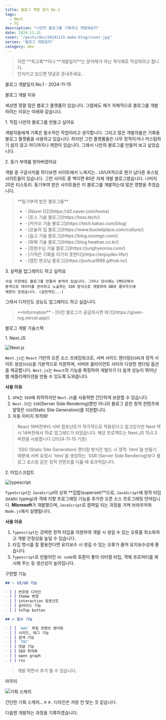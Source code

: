 ```yaml
---
title: 블로그 개발 일지 No.1
tags:
  - Next
  - TS
description: "나만의 블로그를 기획하고 개발해보자"
date: 2024.11.15
cover: "/posts/dev/20241115-make-blog/cover.jpg"
series: "블로그 개발일지"
category: dev
---
```


<Blockquote type="warn">
  이런 **회고록**이나 **개발일지**는 문어체가 아닌 격식체로 작성하려고 합니다.
  <br /> 안지키고 있으면 댓글로 혼내주세요..
</Blockquote>

<Heading type="h2">블로그 개발일지 No.1 - 2024-11-15</Heading>

<Heading type="h3">블로그 개발 이유</Heading>

세상엔 정말 많은 블로그 플랫폼이 있습니다. 그럼에도 제가 자체적으로 블로그를 개발하려는 이유는 아래와 같습니다.

<Heading type="h4">1. 직접 나만의 블로그를 만들고 싶어요</Heading>

개발자들에게 기록은 필수적인 작업이라고 생각합니다. 그리고 많은 개발자들은 기록용 블로그 플랫폼을 사용하고 있습니다.
하지만 그런 플랫폼들은 너무 정적이거나 커스텀하기 쉽지 않고 어디까지나 제한이 있습니다. 그래서 나만의 블로그를 만들어 보고 싶었습니다.

<Heading type="h4">2. 동기 부여를 받아버렸어요</Heading>

개발 중 구글서치를 하다보면 사이트에서 느껴지는.. UI/UX적으로 뭔가 남다른 포스팅 사이트들이 있습니다. 그런 사이트 중 백이면 80은 자체 개발 블로그였습니다.
나머지 20은 티스토리.
동기부여 받은 사이트들은 이 블로그를 개발하는데 많은 영향을 주었습니다.

<Blockquote type="info">
  **동기부여 받은 블로그들**
  <ul>
    <li>- [Naver D2](https://d2.naver.com/home)</li>
    <li>- [토스 기술 블로그](https://toss.tech/)</li>
    <li>- [카카오 기술 블로그](https://tech.kakao.com/blog)</li>
    <li>- [오늘의 집 블로그](https://www.bucketplace.com/culture/)</li>
    <li>- [숨고 기술 블로그](https://blog.soomgo.com/)</li>
    <li>- [화해 기술 블로그](https://blog.hwahae.co.kr/)</li>
    <li>- [정현수님 기술 블로그](https://junghyeonsu.com/)</li>
    <li>- [기억은 기록을 이기지 못한다](https://enjoydev.life/)</li>
    <li>- [캡틴 판교님 블로그](https://joshua1988.github.io/)</li>
  </ul>
</Blockquote>

<Heading type="h4">3. 실력을 업그레이드 하고 싶어요</Heading>

    사실 이전에도 블로그를 만들어 본적이 있습니다. 그러나 당시에는 CMS단에서
    동적으로 데이터를 관리하고 노출하는 SSR 방식으로 개발하여 DB와 클라우드에
    제한이 있었습니다. (금전적인...)

그래서 디자인도 성능도 업그레이드 하고 싶습니다.

<Blockquote type="info">
  **Information** - [이전 블로그가 궁금하시면
  여기](https://given-log.vercel.app/)
</Blockquote>

<Heading type="h3">블로그 개발 기술스택</Heading>

<Heading type="h4">1. Next.JS</Heading>

![Next.js](/posts/dev/20241115-make-blog/1.png)

`Next.js`는 `React` 기반의 오픈 소스 프레임워크로, 서버 사이드 렌더링(`SSR`)과 정적 사이트 생성(`SSG`)을 기본적으로 지원하며, 서버와 클라이언트 사이의 다양한 렌더링 옵션을 제공합니다. `Next.js`는 `React`의 기능을 확장하여 개발자가 더 쉽게 성능이 뛰어난 웹 애플리케이션을 만들 수 있도록 도와줍니다.

**사용 이유**

1. `SPA`는 `SEO`에 취약하지만 `Next.JS`를 사용하면 간단하게 보완할 수 있습니다.
2. `Next.JS`는 `SSR`(Server Side Rendering)뿐만 아니라 블로그 같은 정적 컨텐츠에 알맞은 `SSG`(Static Site Generation)를 지원합니다.
3. 자동 이미지 최적화!

<Blockquote>
  React 19버젼부터 서버 컴포넌트가 적극적으로 적용된다고 알고있지만 Next 역시
  14버젼에서 15로 업그레드가 되었습니다. 해당 프로젝트는 Next.JS 15.0.3 버젼을
  사용합니다 (2024-11-15 기준)
</Blockquote>

<Blockquote>
  `SSG`(Static Site Generation) 랜더링 방식은 빌드 시 정적 `html`을 만들기
  때문에 서버 요청시 `html`을 생성하는 `SSR`(Server Side Rendering)보다 블로그
  포스팅 같은 정적 컨텐츠를 다룰 때 효과적입니다.
</Blockquote>

<Heading type="h4">2. 타입스크립트</Heading>

![typescript](/posts/dev/20241115-make-blog/2.png)

`TypeScript`는 `JavaScrip`t의 상위 **집합(superset)**으로, `JavaScript`에 정적 타입(static typing)과 객체 지향 프로그래밍 기능을 추가한 오픈 소스 프로그래밍 언어입니다. **Microsoft**가 개발했으며, `JavaScript`로 컴파일 되는 과정을 거쳐 브라우저와 `Node.js`에서 실행됩니다.

**사용 이유**

1. `Typescript`는 강력한 정적 타입을 지원하여 개발 시 생길 수 있는 오류를 최소화하고 개발 안정성을 높일 수 있습니다.
2. 타입 명시를 잘 활용한다면 유지보수 시 생길 수 있는 오류가 줄어 유지보수성에 좋습니다.
3. `Typescript`로 만들어진 `VS code`와 호환이 좋아 리터럴 타입, 객체 프로퍼티를 제시해 주는 등 생산성이 높아집니다.

<Heading type="h3">구현할 기능</Heading>

```md
## ✨ UI/UX 기능

- [ ] 반응형 디자인
- [ ] theme 변경
- [ ] interaction 컴포넌트
- [ ] 슬라이드 기능
- [ ] toTop button

## 🔥 필수 기능

- [ ] `mdx` 파일 컨텐츠 렌더링
- [ ] 시리즈, 태그 기능
- [ ] 검색 기능
- [ ] `TOC`
- [ ] 댓글 기능
- [ ] SEO 최적화
- [ ] open graph
- [ ] rss
```

<Blockquote>개발 하면서 추가 될 수 있습니다.</Blockquote>

<Heading type="h3">마무리</Heading>

![기획 스케치](/posts/dev/20241115-make-blog/3.jpg)

간단한 기획 스케치...ㅎㅎ. 디자인은 저랑 안 맞는 것 같습니다.

다음엔 개발하는 과정을 기록하겠습니다.
